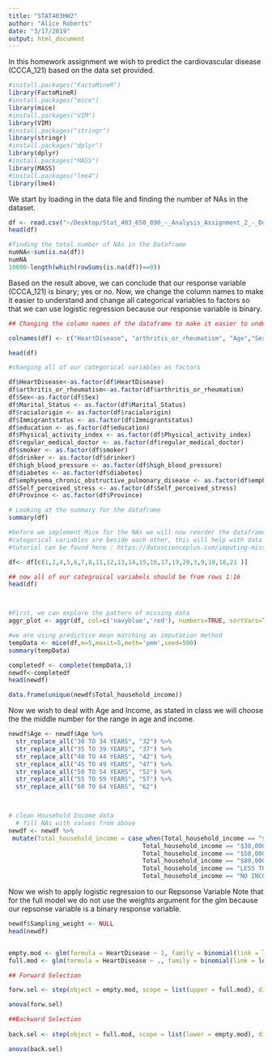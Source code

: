 ```yaml
---
title: "STAT403HW2"
author: "Alice Roberts"
date: "3/17/2019"
output: html_document
---
```


In this homework assignment we wish to predict the cardiovascular disease (CCCA_121) based on the data set provided. 

```r
#install.packages("FactoMineR")
library(FactoMineR)
#install.packages("mice")
library(mice)
#install.packages("VIM")
library(VIM)
#install.packages("stringr")
library(stringr)
#install.packages("dplyr")
library(dplyr)
#install.packages("MASS")
library(MASS)
#install.packages("lme4")
library(lme4)
```

We start by loading in the data file and finding the number of NAs in the dataset.

```r
df <- read.csv("~/Desktop/Stat_403_650_890_-_Analysis_Assignment_2_-_Due_Mar_19/CCHS Data for Stat 403 650 890.csv", comment.char="#")
head(df)

#finding the total number of NAs in the Dataframe
numNA<-sum(is.na(df))
numNA
10000-length(which(rowSums(is.na(df))==0))
```
Based on the result above, we can conclude that our response variable (CCCA_121) is binary; yes or no. 
Now, we change the column names to make it easier to understand and change all categorical variables to factors so that we can use logistic regression because our response variable is binary. 

```r
## Changing the column names of the dataframe to make it easier to understand 

colnames(df) <- c("HeartDisease", "arthritis_or_rheumatism", "Age","Sex", "Marital_Status", "racialorigin", "Immigrantstatus", "education", "Total_household_income", "BMI","Physical_activity_index", "regular_medical_doctor", "smoker", "drinker", "high_blood_pressure", "diabetes", "emphysema_chronic_obstructive_pulmonary_disease", "total_fruits_vegetables","Self_perceived_stress", "Province", "Sampling_weight")

head(df)

#changing all of our categorical variables as factors

df$HeartDisease<-as.factor(df$HeartDisease)
df$arthritis_or_rheumatism<-as.factor(df$arthritis_or_rheumatism)
df$Sex<-as.factor(df$Sex)
df$Marital_Status <- as.factor(df$Marital_Status)
df$racialorigin <- as.factor(df$racialorigin)
df$Immigrantstatus <- as.factor(df$Immigrantstatus)
df$education <- as.factor(df$education)
df$Physical_activity_index <- as.factor(df$Physical_activity_index)
df$regular_medical_doctor <- as.factor(df$regular_medical_doctor)
df$smoker <- as.factor(df$smoker)
df$drinker <- as.factor(df$drinker)
df$high_blood_pressure <- as.factor(df$high_blood_pressure)
df$diabetes <- as.factor(df$diabetes)
df$emphysema_chronic_obstructive_pulmonary_disease <- as.factor(df$emphysema_chronic_obstructive_pulmonary_disease)
df$Self_perceived_stress <- as.factor(df$Self_perceived_stress)
df$Province <- as.factor(df$Province)

# Looking at the summary for the dataframe
summary(df)


```


```r
#before we implement Mice for the NAs we will now reorder the dataframe so that all 
#categorical variables are beside each other, this will help with data manipulation 
#tutorial can be found here : https://datascienceplus.com/imputing-missing-data-with-r-mice-package/

df<- df[c(1,2,4,5,6,7,8,11,12,13,14,15,16,17,19,20,3,9,10,18,21 )]

## now all of our categroical variabels should be from rows 1:16
head(df) 



#First, we can explore the pattern of missing data
aggr_plot <- aggr(df, col=c('navyblue','red'), numbers=TRUE, sortVars=TRUE, labels=names(data), cex.axis=.7, gap=3, ylab=c("Histogram of missing data","Pattern"))

#we are using predictive mean matching as imputation method
tempData <- mice(df,m=5,maxit=5,meth='pmm',seed=500)
summary(tempData)

completedf <- complete(tempData,1)
newdf<-completedf
head(newdf)

data.frame(unique(newdf$Total_household_income))


```


Now we wish to deal with Age and Income, as stated in class we will choose the the middle number for the range in age and income. 
```r
newdf$Age <- newdf$Age %>%
  str_replace_all("30 TO 34 YEARS", "32") %>%
  str_replace_all("35 TO 39 YEARS", "37") %>%
  str_replace_all("40 TO 44 YEARS", "42") %>%
  str_replace_all("45 TO 49 YEARS", "47") %>%
  str_replace_all("50 TO 54 YEARS", "52") %>%
  str_replace_all("55 TO 59 YEARS", "57") %>%
  str_replace_all("60 TO 64 YEARS", "62") 



# clean Household Income data
  # fill NAs with values from above
newdf <- newdf %>%
 mutate(Total_household_income = case_when(Total_household_income == "$15,000-$29,999" ~ 22000,
                                     Total_household_income == "$30,000-$49,999" ~ 40000,
                                     Total_household_income == "$50,000-$79,999" ~ 65000,
                                     Total_household_income == "$80,000 OR MORE" ~ 90000,
                                     Total_household_income == "LESS THAN 15,000" ~ 10000,
                                     Total_household_income == "NO INCOME" ~ 0))


```

Now we wish to apply logistic regression to our Repsonse Variable 
Note that for the full model we do not use the weights argument for the glm because our repsonse variable is a binary response variable. 

```r

newdf$Sampling_weight <- NULL 
head(newdf)


empty.mod <- glm(formula = HeartDisease ~ 1, family = binomial(link = logit), data = newdf)
full.mod <- glm(formula = HeartDisease ~ ., family = binomial(link = logit), data = newdf)

## Forward Selection 

forw.sel <- step(object = empty.mod, scope = list(upper = full.mod), direction = "forward", k = log(nrow(newdf)), trace = TRUE)

anova(forw.sel)

##Backward Selection 
 
back.sel <- step(object = full.mod, scope = list(lower = empty.mod), direction = "backward", k = log(nrow(newdf)), trace = TRUE)

anova(back.sel)

```


